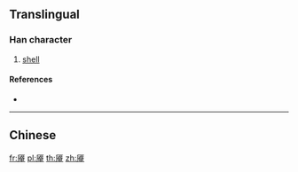 {{also|厴}}
==Translingual==

===Han character===
{{Han char|rn=27|rad=厂|as=09|sn=11|four=|canj=MIKL|ids=⿸厂⿱犬甲}}

# [[shell]]

====References====
* {{Han ref|kx=0162.191|hdz=10075.100|uh=53A3|ud=21411}}

----

==Chinese==
{{zh-see|厴}}

[[fr:厣]]
[[pl:厣]]
[[th:厣]]
[[zh:厣]]